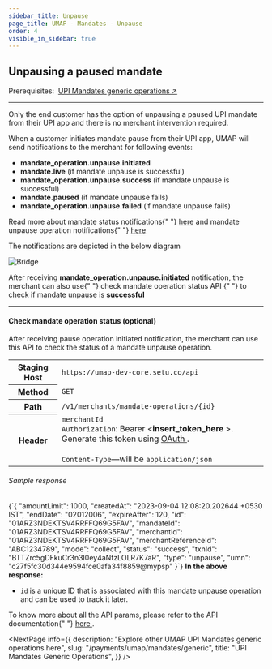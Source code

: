 ```yaml
---
sidebar_title: Unpause
page_title: UMAP - Mandates - Unpause
order: 4
visible_in_sidebar: true
---
```


## Unpausing a paused mandate

<Card padding="nano" shape="rounded" marginBottom="micro" marginTop="micro">
    <Text weight="600">
        Prerequisites:&nbsp;
        <a href="/payments/umap/mandates/generic" target="_blank">UPI Mandates generic operations ↗</a>
    </Text>
</Card>

<hr class="primary" />

Only the end customer has the option of unpausing a paused UPI mandate from their UPI app and there is no merchant intervention required.

<p>
    When a customer initiates mandate pause from their UPI app, UMAP will send
    notifications to the merchant for following events:
</p>
<ul>
    <li>
        <b>mandate_operation.unpause.initiated</b>
    </li>
    <li>
        <b>mandate.live</b> (if mandate unpause is successful)
    </li>
    <li>
        <b>mandate_operation.unpause.success</b> (if mandate unpause is
        successful)
    </li>
    <li>
        <b>mandate.paused</b> (if mandate unpause fails)
    </li>
    <li>
        <b>mandate_operation.unpause.failed</b> (if mandate unpause fails)
    </li>
</ul>
<p>
    Read more about mandate status notifications{" "}
    <a href="/payments/umap/notifications/mandates">here</a> and mandate unpause
    operation notifications{" "}
    <a href="/payments/umap/notifications/mandates/unpause">here</a>
</p>
<p>The notifications are depicted in the below diagram</p>
<img
    src="https://storage.googleapis.com/strapi-assets/latest/update-mandate-customer-unpause/update-mandate-customer-unpause.png"
    alt="Bridge"
/>

<p>
    After receiving <b>mandate_operation.unpause.initiated</b> notification, the
    merchant can also use{" "}
    <Link href="/payments/umap/mandates/generic/unpause#check-mandate-operation-status">
        check mandate operation status API
    </Link>{" "}
    to check if mandate unpause is <b>successful</b>
</p>

<hr class="tertiary" />

#### Check mandate operation status (optional)

After receiving pause operation initiated notification, the merchant can use this API to check the status of a mandate unpause operation.

<table>
    <tbody>
        <tr>
            <th>Staging Host</th>
            <td>
                <code>https://umap-dev-core.setu.co/api</code>
            </td>
        </tr>
        <tr>
            <th>Method</th>
            <td>
                <code>GET</code>
            </td>
        </tr>
        <tr>
            <th>Path</th>
            <td>
                <code>/v1/merchants/mandate-operations/&#123;id&#125;</code>
            </td>
        </tr>
        <tr>
            <th>Header</th>
            <td>
                <code>merchantId</code>
                <br />
                <code>Authorization</code>: Bearer &lt;<b>insert_token_here</b>
                &gt;. Generate this token using <a
                    href="/payments/umap/api-integration"
                    target="_blank"
                >
                    OAuth
                </a>
                .<br />
                <br />
                <code>Content-Type</code>—will be <code>application/json</code>
            </td>
        </tr>
    </tbody>
</table>

<h6>Sample response</h6>
<CodeBlockWithCopy language="json">
    {`{
  "amountLimit": 1000,
  "createdAt": "2023-09-04 12:08:20.202644 +0530 IST",
  "endDate": "02012006",
  "expireAfter": 120,
  "id": "01ARZ3NDEKTSV4RRFFQ69G5FAV",
  "mandateId": "01ARZ3NDEKTSV4RRFFQ69G5FAV",
  "merchantId": "01ARZ3NDEKTSV4RRFFQ69G5FAV",
  "merchantReferenceId": "ABC1234789",
  "mode": "collect",
  "status": "success",
  "txnId": "BTTZrc5gDFkuCr3n3I0ey4aNtzLOLR7K7aR",
  "type": "unpause",
  "umn": "c27f5fc30d344e9594fce0afa34f8859@mypsp"
}`}
</CodeBlockWithCopy>
<b>In the above response:</b>
<ul>
    <li>
        <code>id</code> is a unique ID that is associated with this mandate
        unpause operation and can be used to track it later.
    </li>
</ul>

<p>
    To know more about all the API params, please refer to the API documentation{" "}
    <a
        href="/payments/umap/api-reference#/category~mandates/operation~mandates#fetchMandateOperationById"
        target="_blank"
    >
        here
    </a>
    .
</p>

<NextPage
    info={{
        description: "Explore other UMAP UPI Mandates generic operations here",
        slug: "/payments/umap/mandates/generic",
        title: "UPI Mandates Generic Operations",
    }}
/>
